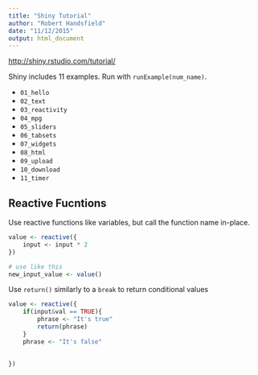 ```yaml
---
title: "Shiny Tutorial"
author: "Robert Handsfield"
date: "11/12/2015"
output: html_document
---
```


[http://shiny.rstudio.com/tutorial/](http://shiny.rstudio.com/tutorial/)

Shiny includes 11 examples. Run with `runExample(num_name)`.

* `01_hello`
* `02_text`
* `03_reactivity`
* `04_mpg`
* `05_sliders`
* `06_tabsets`
* `07_widgets`
* `08_html`
* `09_upload`
* `10_download`
* `11_timer`


## Reactive Fucntions
Use reactive functions like variables, but call the function name in-place.
```r

value <- reactive({
	input <- input * 2
})

# use like this
new_input_value <- value()
```

Use `return()` similarly to a `break` to return conditional values

```r

value <- reactive({
	if(input&val == TRUE){
		phrase <- "It's true"
		return(phrase)
	}
	phrase <- "It's false"
	
	
})
```



